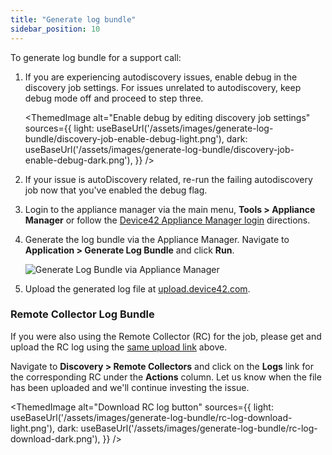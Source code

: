 ```yaml
---
title: "Generate log bundle"
sidebar_position: 10
---
```



To generate log bundle for a support call:

1. If you are experiencing autodiscovery issues, enable debug in the discovery job settings. For issues unrelated to autodiscovery, keep debug mode off and proceed to step three.

    <ThemedImage
    alt="Enable debug by editing discovery job settings"
    sources={{
        light: useBaseUrl('/assets/images/generate-log-bundle/discovery-job-enable-debug-light.png'),
        dark: useBaseUrl('/assets/images/generate-log-bundle/discovery-job-enable-debug-dark.png'),
    }}
    />    

2. If your issue is autoDiscovery related, re-run the failing autodiscovery job now that you've enabled the debug flag.
3. Login to the appliance manager via the main menu, **Tools > Appliance Manager** or follow the [Device42 Appliance Manager login](device42-appliance-manager-login.md) directions.
4. Generate the log bundle via the Appliance Manager. Navigate to **Application > Generate Log Bundle** and click **Run**.
    
    ![Generate Log Bundle via Appliance Manager](/assets/images/generate-log-bundle/am-generate-log-bundle.png)

5. Upload the generated log file at [upload.device42.com](https://upload.device42.com/).

### Remote Collector Log Bundle

If you were also using the Remote Collector (RC) for the job, please get and upload the RC log using the [same upload link](https://upload.device42.com/) above. 

Navigate to **Discovery > Remote Collectors** and click on the **Logs** link for the corresponding RC under the **Actions** column. Let us know when the file has been uploaded and we'll continue investing the issue.

<ThemedImage
  alt="Download RC log button"
  sources={{
    light: useBaseUrl('/assets/images/generate-log-bundle/rc-log-download-light.png'),
    dark: useBaseUrl('/assets/images/generate-log-bundle/rc-log-download-dark.png'),
  }}
/>